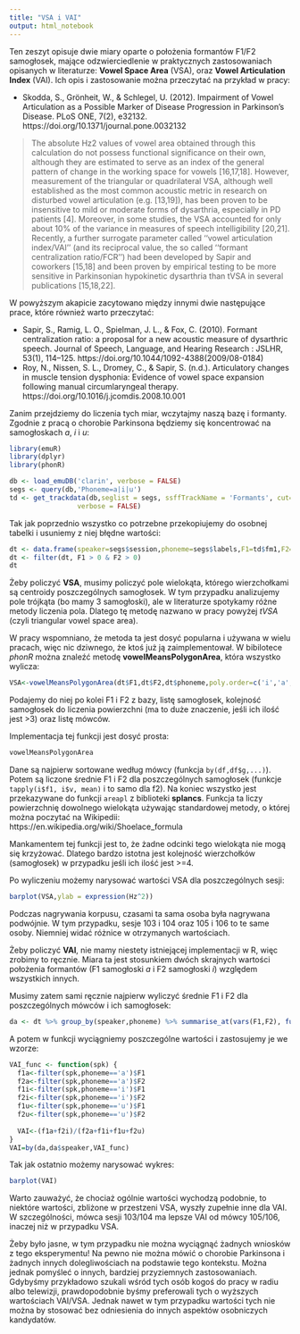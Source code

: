 ```yaml
---
title: "VSA i VAI"
output: html_notebook
---
```


Ten zeszyt opisuje dwie miary oparte o położenia formantów F1/F2 samogłosek, mające odzwierciedlenie w praktycznych zastosowaniach opisanych w literaturze: **Vowel Space Area** (VSA), oraz **Vowel Articulation Index** (VAI). Ich opis i zastosowanie można przeczytać na przykład w pracy:

  * Skodda, S., Grönheit, W., & Schlegel, U. (2012). Impairment of Vowel Articulation as a Possible Marker of Disease Progression in Parkinson’s Disease. PLoS ONE, 7(2), e32132. https://doi.org/10.1371/journal.pone.0032132

> The absolute Hz2 values of vowel area obtained through this calculation do not possess functional significance on their own, although they are estimated to serve as an index of the general pattern of change in the working space for vowels [16,17,18]. However, measurement of the triangular or quadrilateral VSA, although well established as the most common acoustic metric in research on disturbed vowel articulation (e.g. [13,19]), has been proven to be insensitive to mild or moderate forms of dysarthria, especially in PD patients [4]. Moreover, in some studies, the VSA accounted for only about 10% of the variance in measures of speech intelligibility [20,21]. Recently, a further surrogate parameter called ‘‘vowel articulation index/VAI’’ (and its reciprocal value, the so called ‘‘formant centralization ratio/FCR’’) had been developed by Sapir and coworkers [15,18] and been proven by empirical testing to be more sensitive in Parkinsonian hypokinetic dysarthria than tVSA in several publications [15,18,22].

W powyższym akapicie zacytowano między innymi dwie następujące prace, które również warto przeczytać:

  * Sapir, S., Ramig, L. O., Spielman, J. L., & Fox, C. (2010). Formant centralization ratio: a proposal for a new acoustic measure of dysarthric speech. Journal of Speech, Language, and Hearing Research : JSLHR, 53(1), 114–125. https://doi.org/10.1044/1092-4388(2009/08-0184)
  * Roy, N., Nissen, S. L., Dromey, C., & Sapir, S. (n.d.). Articulatory changes in muscle tension dysphonia: Evidence of vowel space expansion following manual circumlaryngeal therapy. https://doi.org/10.1016/j.jcomdis.2008.10.001

Zanim przejdziemy do liczenia tych miar, wczytajmy naszą bazę i formanty. Zgodnie z pracą o chorobie Parkinsona będziemy się koncentrować na samogłoskach *a*, *i* i *u*:
```r
library(emuR)
library(dplyr)
library(phonR)

db <- load_emuDB('clarin', verbose = FALSE)
segs <- query(db,'Phoneme=a|i|u')
td <- get_trackdata(db,seglist = segs, ssffTrackName = 'Formants', cut=0.5,
                 verbose = FALSE)
```

Tak jak poprzednio wszystko co potrzebne przekopiujemy do osobnej tabelki i usuniemy z niej błędne wartości:
```r
dt <- data.frame(speaker=segs$session,phoneme=segs$labels,F1=td$fm1,F2=td$fm2)
dt <- filter(dt, F1 > 0 & F2 > 0)
dt
```

Żeby policzyć **VSA**, musimy policzyć pole wielokąta, którego wierzchołkami są centroidy poszczególnych samogłosek. W tym przypadku analizujemy pole trójkąta (bo mamy 3 samogłoski), ale w literaturze spotykamy różne metody liczenia pola. Dlatego tę metodę nazwano w pracy powyżej *tVSA* (czyli triangular vowel space area).

W pracy wspomniano, że metoda ta jest dosyć popularna i używana w wielu pracach, więc nic dziwnego, że ktoś już ją zaimplementował. W bibilotece *phonR* można znaleźć metodę **vowelMeansPolygonArea**, która wszystko wylicza:
```r
VSA<-vowelMeansPolygonArea(dt$F1,dt$F2,dt$phoneme,poly.order=c('i','a','u'),group = dt$speaker)
```

Podajemy do niej po kolei F1 i F2 z bazy, listę samogłosek, kolejność samogłosek do liczenia powierzchni (ma to duże znaczenie, jeśli ich ilość jest >3) oraz listę mówców. 

Implementacja tej funkcji jest dosyć prosta:
```r
vowelMeansPolygonArea
```

Dane są najpierw sortowane według mówcy (funkcja `by(df,df$g,...)`). Potem są liczone średnie F1 i F2 dla poszczególnych samogłosek (funkcje `tapply(i$f1, i$v, mean)` i to samo dla f2). Na koniec wszystko jest przekazywane do funkcji `areapl` z biblioteki **splancs**. Funkcja ta liczy powierzchnię dowolnego wielokąta używając standardowej metody, o której można poczytać na Wikipedii:
https://en.wikipedia.org/wiki/Shoelace_formula

Mankamentem tej funkcji jest to, że żadne odcinki tego wielokąta nie mogą się krzyżować. Dlatego bardzo istotna jest kolejność wierzchołków (samogłosek) w przypadku jeśli ich ilość jest >=4.

Po wyliczeniu możemy narysować wartości VSA dla poszczególnych sesji:
```r
barplot(VSA,ylab = expression(Hz^2))
```

Podczas nagrywania korpusu, czasami ta sama osoba była nagrywana podwójnie. W tym przypadku, sesje 103 i 104 oraz 105 i 106 to te same osoby. Niemniej widać różnice w otrzymanych wartościach.

Żeby policzyć **VAI**, nie mamy niestety istniejącej implementacji w R, więc zrobimy to ręcznie. Miara ta jest stosunkiem dwóch skrajnych wartości położenia formantów (F1 samogłoski *a* i F2 samogłoski *i*) względem wszystkich innych. 

Musimy zatem sami ręcznie najpierw wyliczyć średnie F1 i F2 dla poszczególnych mówców i ich samogłosek:
```r
da <- dt %>% group_by(speaker,phoneme) %>% summarise_at(vars(F1,F2), funs(mean(.)))
```

A potem w funkcji wyciągniemy poszczególne wartości i zastosujemy je we wzorze:
```r
VAI_func <- function(spk) {
  f1a<-filter(spk,phoneme=='a')$F1
  f2a<-filter(spk,phoneme=='a')$F2
  f1i<-filter(spk,phoneme=='i')$F1
  f2i<-filter(spk,phoneme=='i')$F2
  f1u<-filter(spk,phoneme=='u')$F1
  f2u<-filter(spk,phoneme=='u')$F2
  
  VAI<-(f1a+f2i)/(f2a+f1i+f1u+f2u)
}
VAI=by(da,da$speaker,VAI_func)
```

Tak jak ostatnio możemy narysować wykres:
```r
barplot(VAI)
```

Warto zauważyć, że chociaż ogólnie wartości wychodzą podobnie, to niektóre wartości, zbliżone w przestzeni VSA, wyszły zupełnie inne dla VAI. W szczególności, mówca sesji 103/104 ma lepsze VAI od mówcy 105/106, inaczej niż w przypadku VSA.

Żeby było jasne, w tym przypadku nie można wyciągnąć żadnych wniosków z tego eksperymentu! Na pewno nie można mówić o chorobie Parkinsona i żadnych innych dolegliwościach na podstawie tego kontekstu. Można jednak pomyśleć o innych, bardziej przyziemnych zastosowaniach. Gdybyśmy przykładowo szukali wśród tych osób kogoś do pracy w radiu albo telewizji, prawdopodobnie byśmy preferowali tych o wyższych wartościach VAI/VSA. Jednak nawet w tym przypadku wartości tych nie można by stosować bez odniesienia do innych aspektów osobniczych kandydatów.